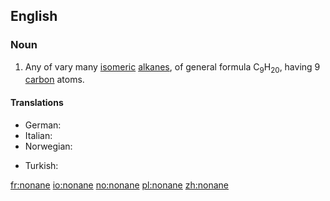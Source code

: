 ==English==

===Noun===
{{en-noun}}

# {{organic compound}} Any of vary many [[isomeric]] [[alkane]]s, of general formula C<sub>9</sub>H<sub>20</sub>, having 9 [[carbon]] atoms.

====Translations====
{{trans-top|nonane}}
* German: {{t|de|Nonan|n}}
* Italian: {{t+|it|nonano|m}}
* Norwegian: {{t-|no|nonan|n}}
{{trans-mid}}
* Turkish: {{t-|tr|nonan}}
{{trans-bottom}}

[[fr:nonane]]
[[io:nonane]]
[[no:nonane]]
[[pl:nonane]]
[[zh:nonane]]